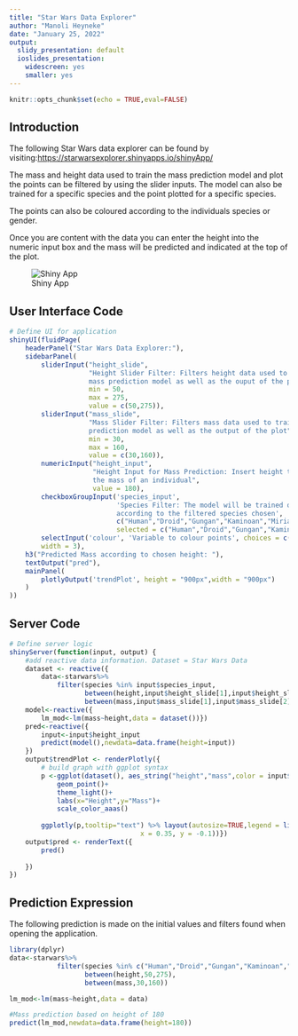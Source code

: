 ```yaml
---
title: "Star Wars Data Explorer"
author: "Manoli Heyneke"
date: "January 25, 2022"
output:
  slidy_presentation: default
  ioslides_presentation:
    widescreen: yes
    smaller: yes
---
```


```r
knitr::opts_chunk$set(echo = TRUE,eval=FALSE)
```

## Introduction

The following Star Wars data explorer can be found by visiting:<https://starwarsexplorer.shinyapps.io/shinyApp/>

The mass and height data used to train the mass prediction model and plot the points
can be filtered by using the slider inputs.  The model can also be trained for a specific
species and the point plotted for a specific species.

The points can also be coloured according to the individuals species or gender.

Once you are content with the data you can enter the height into the numeric input box and the mass will be predicted and indicated at the top of the plot.

![Shiny App](screen_shot_app.png)

## User Interface Code

```r
# Define UI for application
shinyUI(fluidPage(
    headerPanel("Star Wars Data Explorer:"),
    sidebarPanel(
        sliderInput("height_slide",
                    "Height Slider Filter: Filters height data used to train the
                    mass prediction model as well as the ouput of the plot",
                    min = 50,
                    max = 275,
                    value = c(50,275)),
        sliderInput("mass_slide",
                    "Mass Slider Filter: Filters mass data used to train the mass
                    prediction model as well as the output of the plot",
                    min = 30,
                    max = 160,
                    value = c(30,160)),
        numericInput("height_input",
                     "Height Input for Mass Prediction: Insert height to predict
                     the mass of an individual",
                     value = 180),
        checkboxGroupInput('species_input', 
                           'Species Filter: The model will be trained on filterd species and the plot willchange
                           according to the filtered species chosen',
                           c("Human","Droid","Gungan","Kaminoan","Mirialan","Twi'lek","Wookiee"),
                           selected = c("Human","Droid","Gungan","Kaminoan","Mirialan","Twi'lek","Wookiee")),
        selectInput('colour', 'Variable to colour points', choices = c("gender","species"), selected = "species"),
        width = 3),
    h3("Predicted Mass according to chosen height: "),
    textOutput("pred"),
    mainPanel(
        plotlyOutput('trendPlot', height = "900px",width = "900px")
    )
))
```



## Server Code
```r
# Define server logic
shinyServer(function(input, output) {
    #add reactive data information. Dataset = Star Wars Data
    dataset <- reactive({
        data<-starwars%>%
            filter(species %in% input$species_input,
                   between(height,input$height_slide[1],input$height_slide[2]),
                   between(mass,input$mass_slide[1],input$mass_slide[2]))})
    model<-reactive({
        lm_mod<-lm(mass~height,data = dataset())})
    pred<-reactive({
        input<-input$height_input
        predict(model(),newdata=data.frame(height=input))
    })
    output$trendPlot <- renderPlotly({
        # build graph with ggplot syntax
        p <-ggplot(dataset(), aes_string("height","mass",color = input$colour,text="name"))+
            geom_point()+
            theme_light()+
            labs(x="Height",y="Mass")+
            scale_color_aaas()
        
        ggplotly(p,tooltip="text") %>% layout(autosize=TRUE,legend = list(orientation = "h",
                                 x = 0.35, y = -0.1))})
    output$pred <- renderText({
        pred()
        
    })
})
```



## Prediction Expression

The following prediction is made on the initial values and filters found when opening
the application.


```r
library(dplyr)
data<-starwars%>%
            filter(species %in% c("Human","Droid","Gungan","Kaminoan","Mirialan","Twi'lek","Wookiee"),
                   between(height,50,275),
                   between(mass,30,160))

lm_mod<-lm(mass~height,data = data)

#Mass prediction based on height of 180
predict(lm_mod,newdata=data.frame(height=180))

```

















